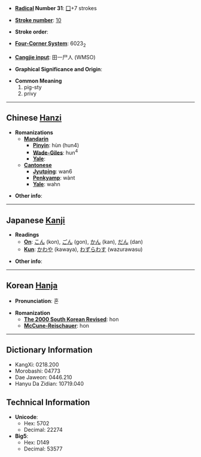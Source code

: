 * '''[[Wiktionary:Chinese radical index|Radical]] Number 31''': [[Wiktionary:Chinese radical index 囗|囗]]+7 strokes

* '''[[Wiktionary:Chinese total strokes index|Stroke number]]''': [[Wiktionary:Chinese total strokes index 10|10]]

* '''Stroke order''': 

* '''[[Wiktionary:Chinese four corner index|Four-Corner System]]''': 6023<sub>2</sub>

* '''[[Wiktionary:Chinese Cangjie index|Cangjie input]]''': 田一尸人 (WMSO)

* '''Graphical Significance and Origin''': 

* '''Common Meaning'''
*#pig-sty
*# privy


----

== Chinese [[Hanzi]] ==

* '''Romanizations'''
** '''[[Mandarin]]'''
*** '''[[Pinyin]]''': hùn (hun4)
*** '''[[Wade-Giles]]''': hun<sup>4</sup>
*** '''[[Yale]]''': 
** '''[[Cantonese]]'''
*** '''[[Jyutping]]''': wan6
*** '''[[Penkyamp]]''': wànt
*** '''[[Yale]]''': wahn

* '''Other info''': 

----

== Japanese [[Kanji]] ==

* '''Readings'''
** '''[[On]]''': [[こん]] (kon), [[ごん]] (gon), [[かん]] (kan), [[だん]] (dan)
** '''[[Kun]]''': [[かわや]] (kawaya), [[わずらわす]] (wazurawasu)

* '''Other info''':  

----

== Korean [[Hanja]] ==

* '''Pronunciation''': 혼

* '''Romanization'''
** '''[[The 2000 South Korean Revised Romanization|The 2000 South Korean Revised]]''': hon
** '''[[McCune-Reischauer]]''': hon

----

== Dictionary Information ==

* KangXi: 0218.200
* Morobashi: 04773
* Dae Jaweon: 0446.210
* Hanyu Da Zidian: 10719.040

== Technical Information ==

* '''Unicode''':
** Hex: 5702
** Decimal: 22274
* '''Big5''':
** Hex: D149
** Decimal: 53577